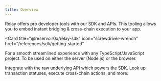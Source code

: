 ```yaml
---
title: Overview
---
```

Relay offers pro developer tools with our SDK and APIs. This tooling allows you to embed instant bridging & cross-chain execution to your app.


<SdkRecommendWarning />

<Card
  title="@reservoir0x/relay-sdk"
  icon="screwdriver-wrench"
  href="/references/sdk/getting-started"
>
  For a smooth streamlined experience with any TypeScript/JavaScript project. To
  be used on either the server (Node.js) or the browser.
</Card>

<Card title="Relay API" icon="server" href="/references/api/get-chains">
  Integrate with the raw underlying API which powers the SDK. Look up
  transaction statuses, execute cross-chain actions, and more.
</Card>
